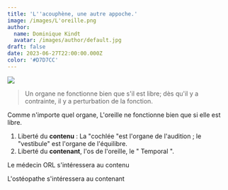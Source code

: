 ```yaml
---
title: 'L''acouphène, une autre appoche.'
image: /images/L'oreille.png
author:
  name: Dominique Kindt
  avatar: /images/author/default.jpg
draft: false
date: 2023-06-27T22:00:00.000Z
color: '#D7D7CC'
---
```


![](</images/Logo 500 X500.png>)

<Blockquote name="DK">
  Un organe ne fonctionne bien que s'il est libre; dès qu'il y a contrainte, il y a perturbation de la fonction.
</Blockquote>

Comme n'importe quel organe, L'oreille ne fonctionne bien que si elle est libre.

1. Liberté du **contenu** : La "cochlée "est l'organe de l'audition ; le "vestibule" est l'organe de l'équilibre.
2. Liberté du **contenant**, l'os de l'oreille, le " Temporal ".

Le médecin ORL s'intéressera au contenu

L'ostéopathe s'intéressera au contenant
